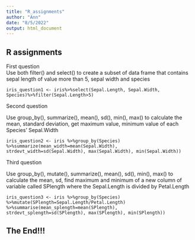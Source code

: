 ```yaml
---
title: "R_assignments"
author: "Ann"
date: "8/5/2022"
output: html_document
---
```


## R assignments   
First question  
Use both filter() and select() to create a subset of data frame that contains sepal length of value more than 5, sepal width and species  

```
iris_question1 <- iris%>%select(Sepal.Length, Sepal.Width, Species)%>%filter(Sepal.Length>5)   
```   

Second question  

Use group_by(), summarize(), mean(), sd(), min(), max() to calculate the mean, standard deviation, get maximum value, minimum value of each Species’ Sepal.Width  

```  
iris_question2 <- iris %>%group_by(Species) %>%summarize(mean_width=mean(Sepal.Width), strdevt_width=sd(Sepal.Width), max(Sepal.Width), min(Sepal.Width))
```  

Third question  

Use group_by(), mutate(), summarize(), mean(), sd(), min(), max() to calculate the mean, sd, find maximum and minimum of a new column of variable called SPlength where the Sepal.Length is divided by Petal.Length  

```  
iris_question3 <- iris %>%group_by(Species) %>%mutate(SPlength=Sepal.Length/Petal.Length) %>%summarise(mean_splength=mean(SPlength), strdevt_splength=sd(SPlength), max(SPlength), min(SPlength))
```  
## The End!!!  



